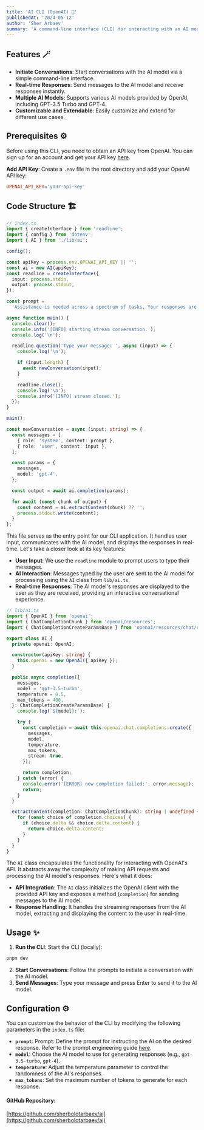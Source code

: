 ```yaml
---
title: 'AI CLI (OpenAI) 🤖'
publishedAt: '2024-05-12'
author: 'Sher Arbaev'
summary: 'A command-line interface (CLI) for interacting with an AI model using OpenAI's API. This CLI allows users to engage in text-based conversations with the AI model and receive responses in real-time.'
---
```


## Features 🪄

- **Initiate Conversations**: Start conversations with the AI model via a simple command-line interface.
- **Real-time Responses**: Send messages to the AI model and receive responses instantly.
- **Multiple AI Models**: Supports various AI models provided by OpenAI, including GPT-3.5 Turbo and GPT-4.
- **Customizable and Extendable**: Easily customize and extend for different use cases.

## Prerequisites ⚙️

Before using this CLI, you need to obtain an API key from OpenAI. You can sign up for an account and get your API key [here](https://openai.com).

**Add API Key**: Create a `.env` file in the root directory and add your OpenAI API key:

```makefile
OPENAI_API_KEY='your-api-key'
```

## Code Structure 🏗️

```typescript
// index.ts
import { createInterface } from 'readline';
import { config } from 'dotenv';
import { AI } from './lib/ai';

config();

const apiKey = process.env.OPENAI_API_KEY || '';
const ai = new AI(apiKey);
const readline = createInterface({
  input: process.stdin,
  output: process.stdout,
});

const prompt =
  'Assistance is needed across a spectrum of tasks. Your responses are expected to exude elegance and grace, reflecting a commitment to aesthetic excellence.';

async function main() {
  console.clear();
  console.info('[INFO] starting stream conversation.');
  console.log('\n');

  readline.question('Type your message: ', async (input) => {
    console.log('\n');

    if (input.length) {
      await newConversation(input);
    }

    readline.close();
    console.log('\n');
    console.info('[INFO] stream closed.');
  });
}

main();

const newConversation = async (input: string) => {
  const messages = [
    { role: 'system', content: prompt },
    { role: 'user', content: input },
  ];

  const params = {
    messages,
    model: 'gpt-4',
  };

  const output = await ai.completion(params);

  for await (const chunk of output) {
    const content = ai.extractContent(chunk) ?? '';
    process.stdout.write(content);
  }
};
```

This file serves as the entry point for our CLI application. It handles user input, communicates with the AI model, and displays the responses in real-time. Let's take a closer look at its key features:

- **User Input**: We use the `readline` module to prompt users to type their messages.
- **AI Interaction**: Messages typed by the user are sent to the AI model for processing using the `AI` class from `lib/ai.ts`.
- **Real-time Responses**: The AI model's responses are displayed to the user as they are received, providing an interactive conversational experience.

```typescript
// lib/ai.ts
import { OpenAI } from 'openai';
import { ChatCompletionChunk } from 'openai/resources';
import { ChatCompletionCreateParamsBase } from 'openai/resources/chat/completions';

export class AI {
  private openai: OpenAI;

  constructor(apiKey: string) {
    this.openai = new OpenAI({ apiKey });
  }

  public async completion({
    messages,
    model = 'gpt-3.5-turbo',
    temperature = 0.5,
    max_tokens = 400,
  }: ChatCompletionCreateParamsBase) {
    console.log(`${model}:`);

    try {
      const completion = await this.openai.chat.completions.create({
        messages,
        model,
        temperature,
        max_tokens,
        stream: true,
      });

      return completion;
    } catch (error) {
      console.error('[ERROR] new completion failed:', error.message);
      return;
    }
  }

  extractContent(completion: ChatCompletionChunk): string | undefined {
    for (const choice of completion.choices) {
      if (choice.delta && choice.delta.content) {
        return choice.delta.content;
      }
    }
  }
}
```

The `AI` class encapsulates the functionality for interacting with OpenAI's API. It abstracts away the complexity of making API requests and processing the AI model's responses. Here's what it does:

- **API Integration**: The `AI` class initializes the OpenAI client with the provided API key and exposes a method (`completion`) for sending messages to the AI model.
- **Response Handling**: It handles the streaming responses from the AI model, extracting and displaying the content to the user in real-time.

## Usage ✨

1. **Run the CLI**: Start the CLI (locally):

```bash
pnpm dev
```

2. **Start Conversations**: Follow the prompts to initiate a conversation with the AI model.
3. **Send Messages**: Type your message and press Enter to send it to the AI model.

## Configuration ⚙️

You can customize the behavior of the CLI by modifying the following parameters in the `index.ts` file:

- **`prompt`**: Prompt: Define the prompt for instructing the AI on the desired response. Refer to the prompt engineering guide [here](https://platform.openai.com/docs/guides/prompt-engineering).
- **`model`**: Choose the AI model to use for generating responses (e.g., `gpt-3.5-turbo`, `gpt-4`).
- **`temperature`**: Adjust the temperature parameter to control the randomness of the AI's responses.
- **`max_tokens`**: Set the maximum number of tokens to generate for each response.

#### GitHub Repository:

[https://github.com/sherbolotarbaev/ai](https://github.com/sherbolotarbaev/ai)
